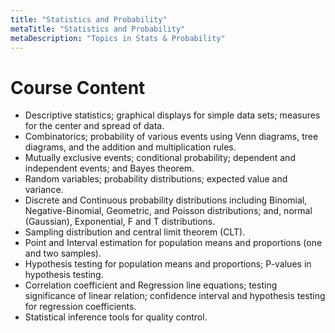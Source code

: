 ```yaml
---
title: "Statistics and Probability"
metaTitle: "Statistics and Probability"
metaDescription: "Topics in Stats & Probability"
---
```


# Course Content
- Descriptive statistics; graphical displays for simple data sets; measures for the center and spread of data.
- Combinatorics; probability of various events using Venn diagrams, tree diagrams, and the addition and multiplication rules.
- Mutually exclusive events; conditional probability; dependent and independent events; and Bayes theorem.
- Random variables; probability distributions; expected value and variance.
- Discrete and Continuous probability distributions including Binomial, Negative-Binomial, Geometric, and Poisson distributions; and, normal (Gaussian), Exponential, F and T distributions.
- Sampling distribution and central limit theorem (CLT).
- Point and Interval estimation for population means and proportions (one and two samples).
- Hypothesis testing for population means and proportions; P-values in hypothesis testing.
- Correlation coefficient and Regression line equations; testing significance of linear relation; confidence interval and hypothesis testing for regression coefficients.
- Statistical inference tools for quality control.
